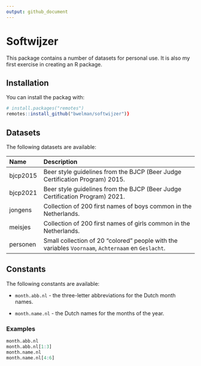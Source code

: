 ```yaml
---
output: github_document
---
```


# Softwijzer

This package contains a number of datasets for personal use. It is also my first exercise in creating an R package.

## Installation

You can install the packag with:

``` r
# install.packages("remotes") 
remotes::install_github("bwelman/softwijzer")}
```

## Datasets

The following datasets are available:

| Name     | Description                                                                                        |
|:------------|:----------------------------------------------------------|
| bjcp2015 | Beer style guidelines from the BJCP (Beer Judge Certification Program) 2015.                       |
| bjcp2021 | Beer style guidelines from the BJCP (Beer Judge Certification Program) 2021.                       |
| jongens  | Collection of 200 first names of boys common in the Netherlands.                                   |
| meisjes  | Collection of 200 first names of girls common in the Netherlands.                                  |
| personen | Small collection of 20 "colored" people with the variables `Voornaam`, `Achternaam` en `Geslacht`. |

## Constants

The following constants are available:

-   `month.abb.nl` - the three-letter abbreviations for the Dutch month names.

-   `month.name.nl` - the Dutch names for the months of the year.

### Examples

``` r
month.abb.nl
month.abb.nl[1:3]
month.name.nl
month.name.nl[4:6]
```

